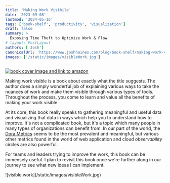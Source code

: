 ```yaml
---
title: 'Making Work Visibile'
date: '2023-09-08'
lastmod: '2024-05-16'
tags: ['book-shelf', 'productivity', 'visualization']
draft: false
summary: >
  Exposing Time Theft to Optimize Work & Flow
# layout: PostLayout
authors: ['Josh']
canonicalUrl: 'https://www.joshhaines.com/blog/book-shelf/making-work-visible'
images: ['/static/images/visibleWork.jpg']
---
```


<div className="mx-auto w-1/3">
  <a href="https://www.amazon.com/Making-Work-Visible-Exposing-Optimize/dp/1950508498">
    <img
      alt="book cover image and link to amazon"
      src="https://m.media-amazon.com/images/I/41cwOIQmGyL._SY445_SX342_.jpg"
    />
  </a>
</div>

Making work visible is a book about exactly what the title suggests.
The author does a simply wonderful job
of explaining various ways to take the nuances of work and make them visible through various types of tools.
Throughout the process, you come to learn and value all the benefits of making your work visible.

At its core, this book really speaks to gathering meaningful and useful data and visualizing that data in ways which help you to understand how to improve. It's not a complicated book, but it's a topic which many people in many types of organizations can benefit from. In our part of the world, the [Dora Metrics](/blog/book-shelf/accelerate) seems to be the most prevalent and meaningful, but various other metrics found in the world of web application and cloud _observability_ circles are also powerful.

For teams and leaders trying to improve the work, this book can be immensely useful.
I plan to revisit this book once we're further along in our journey to see what new ideas I can implement.

<div className="-mx-2 flex flex-wrap justify-center overflow-hidden xl:-mx-2">
  <div className="my-1 w-full overflow-hidden px-2 xl:my-1 xl:w-3/4 xl:px-2">
    ![visible work](/static/images/visibleWork.jpg)
  </div>
</div>
